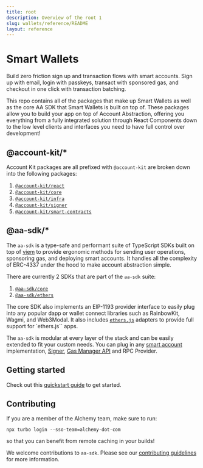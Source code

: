 ```yaml
---
title: root
description: Overview of the root 1
slug: wallets/reference/README
layout: reference
---
```


# Smart Wallets

Build zero friction sign up and transaction flows with smart accounts. Sign up with email, login with passkeys, transact with sponsored gas, and checkout in one click with transaction batching.

This repo contains all of the packages that make up Smart Wallets as well as the core AA SDK that Smart Wallets is built on top of. These packages allow you to build your app on top of Account Abstraction, offering you everything from a fully integrated solution through React Components down to the low level clients and interfaces you need to have full control over development!

## @account-kit/\*

Account Kit packages are all prefixed with `@account-kit` are broken down into the following packages:

1. [`@account-kit/react`](https://github.com/alchemyplatform/aa-sdk/tree/main/account-kit/react)
2. [`@account-kit/core`](https://github.com/alchemyplatform/aa-sdk/tree/main/account-kit/core)
3. [`@account-kit/infra`](https://github.com/alchemyplatform/aa-sdk/tree/main/account-kit/infra)
4. [`@account-kit/signer`](https://github.com/alchemyplatform/aa-sdk/tree/main/account-kit/signer)
5. [`@account-kit/smart-contracts`](https://github.com/alchemyplatform/aa-sdk/tree/main/account-kit/smart-contracts)

## @aa-sdk/\*

The `aa-sdk` is a type-safe and performant suite of TypeScript SDKs built on top of [viem](https://viem.sh/) to provide ergonomic methods for sending user operations, sponsoring gas, and deploying smart accounts. It handles all the complexity of ERC-4337 under the hood to make account abstraction simple.

There are currently 2 SDKs that are part of the `aa-sdk` suite:

1. [`@aa-sdk/core`](https://github.com/alchemyplatform/aa-sdk/tree/main/aa-sdk/core)
2. [`@aa-sdk/ethers`](https://github.com/alchemyplatform/aa-sdk/tree/main/aa-sdk/ethers)

The core SDK also implements an EIP-1193 provider interface to easily plug into any popular dapp or wallet connect libraries such as RainbowKit, Wagmi, and Web3Modal. It also includes [`ethers.js`](https://docs.ethers.org/v5/) adapters to provide full support for \`ethers.js\`\` apps.

The `aa-sdk` is modular at every layer of the stack and can be easily extended to fit your custom needs. You can plug in any [smart account](https://www.alchemy.com/docs/wallets/smart-contracts/choosing-a-smart-account#bring-your-own-smart-account) implementation, [Signer](https://www.alchemy.com/docs/wallets/signer/what-is-a-signer), [Gas Manager API](https://www.alchemy.com/docs/wallets/transactions/sponsor-gas) and RPC Provider.

## Getting started

Check out this [quickstart guide](https://www.alchemy.com/docs/wallets/react/quickstart) to get started.

## Contributing

If you are a member of the Alchemy team, make sure to run:

```
npx turbo login --sso-team=alchemy-dot-com
```

so that you can benefit from remote caching in your builds!

We welcome contributions to `aa-sdk`. Please see our [contributing guidelines](_media/CONTRIBUTING.md) for more information.
